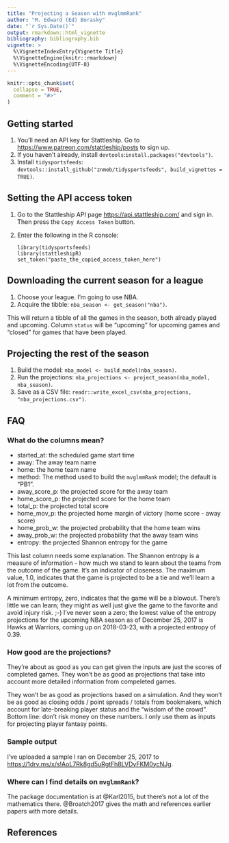 ```yaml
---
title: "Projecting a Season with mvglmmRank"
author: "M. Edward (Ed) Borasky"
date: "`r Sys.Date()`"
output: rmarkdown::html_vignette
bibliography: bibliography.bib
vignette: >
  %\VignetteIndexEntry{Vignette Title}
  %\VignetteEngine{knitr::rmarkdown}
  %\VignetteEncoding{UTF-8}
---
```


```r
knitr::opts_chunk$set(
  collapse = TRUE,
  comment = "#>"
)
```

## Getting started
1. You'll need an API key for Stattleship. Go to <https://www.patreon.com/stattleship/posts> to sign up.
2. If you haven't already, install `devtools`:`install.packages("devtools")`.
3. Install `tidysportsfeeds`: `devtools::install_github("znmeb/tidysportsfeeds", build_vignettes = TRUE)`.

## Setting the API access token
1. Go to the Stattleship API page <https://api.stattleship.com/> and sign in. Then press the `Copy Access Token` button.
2. Enter the following in the R console:

    ```
    library(tidysportsfeeds)
    library(stattleshipR)
    set_token("paste_the_copied_access_token_here")
    ```

## Downloading the current season for a league
1. Choose your league. I'm going to use NBA.
2. Acquire the tibble: `nba_season <- get_season("nba")`.

This will return a tibble of all the games in the season, both already played and upcoming. Column `status` will be "upcoming" for upcoming games and "closed" for games that have been played.

## Projecting the rest of the season
1. Build the model: `nba_model <- build_model(nba_season)`.
2. Run the projections: `nba_projections <- project_season(nba_model, nba_season)`.
3. Save as a CSV file: `readr::write_excel_csv(nba_projections, "nba_projections.csv")`.

## FAQ

### What do the columns mean?
* started_at: the scheduled game start time
* away: The away team name
* home: the home team name
* method: The method used to build the `mvglmmRank` model; the default is "PB1".
* away_score_p: the projected score for the away team
* home_score_p: the projected score for the home team
* total_p: the projected total score
* home_mov_p: the projected home margin of victory (home score - away score)
* home_prob_w: the projected probability that the home team wins
* away_prob_w: the projected probability that the away team wins
* entropy: the projected Shannon entropy for the game

This last column needs some explanation. The Shannon entropy is a measure of information - how much we stand to learn about the teams from the outcome of the game. It's an indicator of closeness. The maximum value, 1.0, indicates that the game is projected to be a tie and we'll learn a lot from the outcome.

A minimum entropy, zero, indicates that the game will be a blowout. There's little we can learn; they might as well just give the game to the favorite and avoid injury risk. ;-) I've never seen a zero; the lowest value of the entropy projections for the upcoming NBA season as of December 25, 2017 is Hawks at Warriors, coming up on 2018-03-23, with a projected entropy of 0.39. 

### How good are the projections?
They're about as good as you can get given the inputs are just the scores of completed games. They won't be as good as projections that take into account more detailed information from compeleted games.

They won't be as good as projections based on a simulation. And they won't be as good as closing odds / point spreads / totals from bookmakers, which account for late-breaking player status and the "wisdom of the crowd". Bottom line: don't risk money on these numbers. I only use them as inputs for projecting player fantasy points.

### Sample output
I've uploaded a sample I ran on December 25, 2017 to <https://1drv.ms/x/s!AoL7Rk8gd5uRgtFh8LVDyFKM0ycNJg>.

### Where can I find details on `mvglmmRank`?
The package documentation is at @Karl2015, but there's not a lot of the mathematics there. @Broatch2017 gives the math and references earlier papers with more details.

## References
